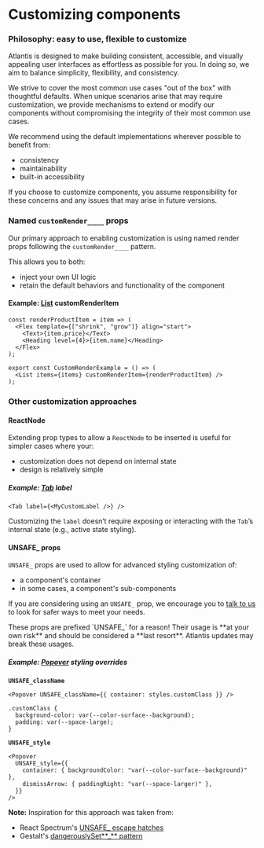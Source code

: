
<Meta title="Guides/Customizing components" />

# Customizing components

### Philosophy: easy to use, flexible to customize

Atlantis is designed to make building consistent, accessible, and visually
appealing user interfaces as effortless as possible for you. In doing so, we aim
to balance simplicity, flexibility, and consistency.

We strive to cover the most common use cases "out of the box" with thoughtful
defaults. When unique scenarios arise that may require customization, we provide
mechanisms to extend or modify our components without compromising the integrity
of their most common use cases.

We recommend using the default implementations wherever possible to benefit
from:

- consistency
- maintainability
- built-in accessibility

If you choose to customize components, you assume responsibility for these
concerns and any issues that may arise in future versions.

### Named `customRender____` props

Our primary approach to enabling customization is using named render props
following the `customRender____` pattern.

This allows you to both:

- inject your own UI logic
- retain the default behaviors and functionality of the component

#### Example: [List](../components/List) customRenderItem

```tsx
const renderProductItem = item => (
  <Flex template={["shrink", "grow"]} align="start">
    <Text>{item.price}</Text>
    <Heading level={4}>{item.name}</Heading>
  </Flex>
);

export const CustomRenderExample = () => (
  <List items={items} customRenderItem={renderProductItem} />
);
```

### Other customization approaches

#### ReactNode

Extending prop types to allow a `ReactNode` to be inserted is useful for simpler
cases where your:

- customization does not depend on internal state
- design is relatively simple

##### Example: [Tab](../components/Tab) label

```tsx
<Tab label={<MyCustomLabel />} />
```

Customizing the `label` doesn’t require exposing or interacting with the `Tab`’s
internal state (e.g., active state styling).

#### UNSAFE\_ props

`UNSAFE_` props are used to allow for advanced styling customization of:

- a component's container
- in some cases, a component's sub-components

If you are considering using an `UNSAFE_` prop, we encourage you to
[talk to us](https://getjobber.slack.com/archives/C03BJHV3PMG) to look for safer
ways to meet your needs.

<Banner type="warning" dismissible={false}>
  These props are prefixed `UNSAFE_` for a reason! Their usage is **at your own
  risk** and should be considered a **last resort**. Atlantis updates may break
  these usages.
</Banner>

##### Example: [Popover](../components/Popover) styling overrides

**`UNSAFE_className`**

```tsx
<Popover UNSAFE_className={{ container: styles.customClass }} />

.customClass {
  background-color: var(--color-surface--background);
  padding: var(--space-large);
}
```

**`UNSAFE_style`**

```tsx
<Popover
  UNSAFE_style={{
    container: { backgroundColor: "var(--color-surface--background)" },
    dismissArrow: { paddingRight: "var(--space-larger)" },
  }}
/>
```

**Note:** Inspiration for this approach was taken from:

- React Spectrum's
  [UNSAFE\_ escape hatches](https://react-spectrum.adobe.com/react-spectrum/styling.html#escape-hatches)
- Gestalt's
  [dangerouslySet**\_** pattern](https://gestalt.pinterest.systems/get_started/developers/hacking_gestalt#Box's-dangerouslySetInlineStyle)
